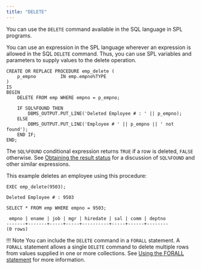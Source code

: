 ```yaml
---
title: "DELETE"
---
```


<div id="delete" class="registered_link"></div>

You can use the `DELETE` command available in the SQL language in SPL programs.

You can use an expression in the SPL language wherever an expression is allowed in the SQL `DELETE` command. Thus, you can use SPL variables and parameters to supply values to the delete operation.

```text
CREATE OR REPLACE PROCEDURE emp_delete (
    p_empno         IN emp.empno%TYPE
)
IS
BEGIN
    DELETE FROM emp WHERE empno = p_empno;

    IF SQL%FOUND THEN
        DBMS_OUTPUT.PUT_LINE('Deleted Employee # : ' || p_empno);
    ELSE
        DBMS_OUTPUT.PUT_LINE('Employee # ' || p_empno || ' not found');
    END IF;
END;
```

The `SQL%FOUND` conditional expression returns `TRUE` if a row is deleted, `FALSE` otherwise. See [Obtaining the result status](08_obtaining_the_result_status/#obtaining_the_result_status) for a discussion of `SQL%FOUND` and other similar expressions.

This example deletes an employee using this procedure:

```text
EXEC emp_delete(9503);

Deleted Employee # : 9503

SELECT * FROM emp WHERE empno = 9503;

 empno | ename | job | mgr | hiredate | sal | comm | deptno
-------+-------+-----+-----+----------+-----+------+--------
(0 rows)
```

!!! Note
    You can include the `DELETE` command in a `FORALL` statement. A `FORALL` statement allows a single `DELETE` command to delete multiple rows from values supplied in one or more collections. See [Using the FORALL statement](../12_working_with_collections/03_using_the_forall_statement/#using_the_forall_statement) for more information.
